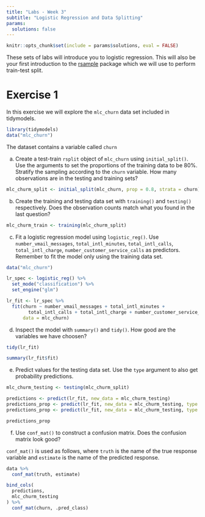 ```yaml
---
title: "Labs - Week 3"
subtitle: "Logistic Regression and Data Splitting"
params: 
  solutions: false
---
```


```r
knitr::opts_chunk$set(include = params$solutions, eval = FALSE)
```

These sets of labs will introduce you to logistic regression. This will also be your first introduction to the [rsample](https://rsample.tidymodels.org/) package which we will use to perform train-test split.

# Exercise 1

In this exercise we will explore the `mlc_churn` data set included in tidymodels.

```r
library(tidymodels)
data("mlc_churn")
```

The dataset contains a variable called `churn`

a) Create a test-train `rsplit` object of `mlc_churn` using `initial_split()`. Use the arguments to set the proportions of the training data to be 80%. Stratify the sampling according to the `churn` variable. How many observations are in the testing and training sets?

```r
mlc_churm_split <- initial_split(mlc_churn, prop = 0.8, strata = churn)
```

b) Create the training and testing data set with `training()` and `testing()` respectively. Does the observation counts match what you found in the last question?

```r
mlc_churm_train <- training(mlc_churm_split)
```

c) Fit a logistic regression model using `logistic_reg()`. Use `number_vmail_messages`, `total_intl_minutes`, `total_intl_calls`, `total_intl_charge`, `number_customer_service_calls` as predictors. Remember to fit the model only using the training data set.

```r
data("mlc_churn")

lr_spec <- logistic_reg() %>%
  set_mode("classification") %>%
  set_engine("glm")

lr_fit <- lr_spec %>%
  fit(churn ~ number_vmail_messages + total_intl_minutes + 
        total_intl_calls + total_intl_charge + number_customer_service_calls, 
      data = mlc_churn)
```

d) Inspect the model with `summary()` and `tidy()`. How good are the variables we have choosen?

```r
tidy(lr_fit)

summary(lr_fit$fit)
```

e) Predict values for the testing data set. Use the `type` argument to also get probability predictions.

```r
mlc_churm_testing <- testing(mlc_churm_split)

predictions <- predict(lr_fit, new_data = mlc_churm_testing)
predictions_prop <- predict(lr_fit, new_data = mlc_churm_testing, type = "prob")
predictions_prop <- predict(lr_fit, new_data = mlc_churm_testing, type = "conf_int")

predictions_prop
```

f) Use `conf_mat()` to construct a confusion matrix. Does the confusion matrix look good?

`conf_mat()` is used as follows, where `truth` is the name of the true response variable and `estimate` is the name of the predicted response.

```r
data %>%
  conf_mat(truth, estimate)
```

```r
bind_cols(
  predictions,
  mlc_churm_testing
) %>%
  conf_mat(churn, .pred_class)
```
